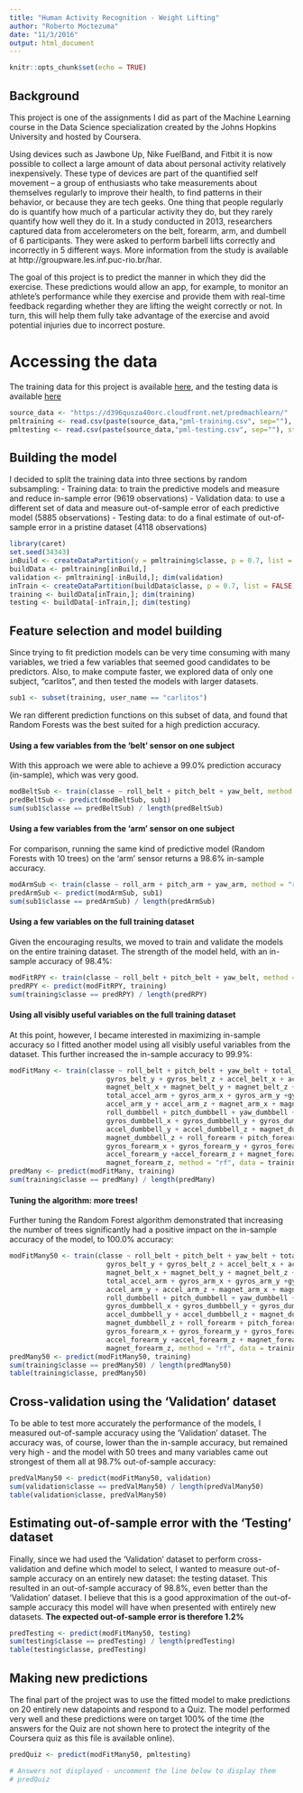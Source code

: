 ```yaml
---
title: "Human Activity Recognition - Weight Lifting"
author: "Roberto Moctezuma"
date: "11/3/2016"
output: html_document
---
```


```r
knitr::opts_chunk$set(echo = TRUE)
```

## Background

This project is one of the assignments I did as part of the Machine Learning course in the Data Science specialization created by the Johns Hopkins University and hosted by Coursera.

Using devices such as Jawbone Up, Nike FuelBand, and Fitbit it is now possible to collect a large amount of data about personal activity relatively inexpensively. These type of devices are part of the quantified self movement – a group of enthusiasts who  take measurements about themselves regularly to improve their health, to find patterns in their behavior, or because they are  tech geeks. One thing that people regularly do is quantify how much of a particular activity they do, but they rarely quantify  how well they do it. In a study conducted in 2013, researchers captured data from accelerometers on the belt, forearm, arm, and dumbell  of 6 participants. They were asked to perform barbell lifts correctly and incorrectly in 5 different ways. More information from the study is available at http://groupware.les.inf.puc-rio.br/har.

The goal of this project is to predict the manner in which they did the exercise. These predictions would allow an app, for example, to monitor an athlete's performance while they exercise and provide them with real-time feedback regarding whether they are lifting the weight correctly or not. In turn, this will help them fully take advantage of the exercise and avoid potential injuries due to incorrect posture.

# Accessing the data
The training data for this project is available [here](https://d396qusza40orc.cloudfront.net/predmachlearn/pml-training.csv), and the testing data is available [here](https://d396qusza40orc.cloudfront.net/predmachlearn/pml-testing.csv)

```r
source_data <- "https://d396qusza40orc.cloudfront.net/predmachlearn/"
pmltraining <- read.csv(paste(source_data,"pml-training.csv", sep=""), stringsAsFactors = FALSE)
pmltesting <- read.csv(paste(source_data,"pml-testing.csv", sep=""), stringsAsFactors = FALSE)
```

## Building the model
I decided to split the training data into three sections by random subsampling:
- Training data: to train the predictive models and measure and reduce in-sample error (9619 observations)
- Validation data: to use a different set of data and measure out-of-sample error of each predictive model (5885 observations)
- Testing data: to do a final estimate of out-of-sample error in a pristine dataset (4118 observations)

```r
library(caret)
set.seed(34343)
inBuild <- createDataPartition(y = pmltraining$classe, p = 0.7, list = FALSE)
buildData <- pmltraining[inBuild,]
validation <- pmltraining[-inBuild,]; dim(validation)
inTrain <- createDataPartition(buildData$classe, p = 0.7, list = FALSE)
training <- buildData[inTrain,]; dim(training)
testing <- buildData[-inTrain,]; dim(testing)
```

## Feature selection and model building
Since trying to fit prediction models can be very time consuming with many variables, we tried a few variables that seemed good candidates to be predictors. Also, to make compute faster, we explored data of only one subject, "carlitos", and then tested the models with larger datasets.

```r
sub1 <- subset(training, user_name == "carlitos")
```

We ran different prediction functions on this subset of data, and found that Random Forests was the best suited for a high prediction accuracy.

#### Using a few variables from the 'belt' sensor on one subject
With this approach we were able to achieve a 99.0% prediction accuracy (in-sample), which was very good. 

```r
modBeltSub <- train(classe ~ roll_belt + pitch_belt + yaw_belt, method = "rf", data = sub1, ntree = 10)
predBeltSub <- predict(modBeltSub, sub1)
sum(sub1$classe == predBeltSub) / length(predBeltSub)
```

#### Using a few variables from the 'arm' sensor on one subject
For comparison, running the same kind of predictive model (Random Forests with 10 trees) on the 'arm' sensor returns a 98.6% in-sample accuracy.

```r
modArmSub <- train(classe ~ roll_arm + pitch_arm + yaw_arm, method = "rf", data = sub1, ntree = 10)
predArmSub <- predict(modArmSub, sub1)
sum(sub1$classe == predArmSub) / length(predArmSub)
```

#### Using a few variables on the full training dataset
Given the encouraging results, we moved to train and validate the models on the entire training dataset. The strength of the model held, with an in-sample accuracy of 98.4%:

```r
modFitRPY <- train(classe ~ roll_belt + pitch_belt + yaw_belt, method = "rf", data = training, ntree = 10)
predRPY <- predict(modFitRPY, training)
sum(training$classe == predRPY) / length(predRPY)
```

#### Using all visibly useful variables on the full training dataset
At this point, however, I became interested in maximizing in-sample accuracy so I fitted another model using all visibly useful variables from the dataset. This further increased the in-sample accuracy to 99.9%:

```r
modFitMany <- train(classe ~ roll_belt + pitch_belt + yaw_belt + total_accel_belt + gyros_belt_x + 
						gyros_belt_y + gyros_belt_z + accel_belt_x + accel_belt_y + accel_belt_z + 
						magnet_belt_x + magnet_belt_y + magnet_belt_z + roll_arm + pitch_arm + yaw_arm + 
						total_accel_arm + gyros_arm_x + gyros_arm_y +gyros_arm_z + accel_arm_x +  
						accel_arm_y + accel_arm_z + magnet_arm_x + magnet_arm_y + magnet_arm_z +
						roll_dumbbell + pitch_dumbbell + yaw_dumbbell + total_accel_dumbbell + 
						gyros_dumbbell_x + gyros_dumbbell_y + gyros_dumbbell_z + accel_dumbbell_x + 
						accel_dumbbell_y + accel_dumbbell_z + magnet_dumbbell_x + magnet_dumbbell_y + 
						magnet_dumbbell_z + roll_forearm + pitch_forearm + yaw_forearm + total_accel_forearm + 
						gyros_forearm_x + gyros_forearm_y + gyros_forearm_z + accel_forearm_x +
						accel_forearm_y +accel_forearm_z + magnet_forearm_x + magnet_forearm_y + 
						magnet_forearm_z, method = "rf", data = training, ntree = 10)
predMany <- predict(modFitMany, training)
sum(training$classe == predMany) / length(predMany)
```

#### Tuning the algorithm: more trees!
Further tuning the Random Forest algorithm demonstrated that increasing the number of trees significantly had a positive impact on the in-sample accuracy of the model, to 100.0% accuracy:
```r
modFitMany50 <- train(classe ~ roll_belt + pitch_belt + yaw_belt + total_accel_belt + gyros_belt_x + 
						gyros_belt_y + gyros_belt_z + accel_belt_x + accel_belt_y + accel_belt_z + 
						magnet_belt_x + magnet_belt_y + magnet_belt_z + roll_arm + pitch_arm + yaw_arm + 
						total_accel_arm + gyros_arm_x + gyros_arm_y +gyros_arm_z + accel_arm_x +  
						accel_arm_y + accel_arm_z + magnet_arm_x + magnet_arm_y + magnet_arm_z +
						roll_dumbbell + pitch_dumbbell + yaw_dumbbell + total_accel_dumbbell + 
						gyros_dumbbell_x + gyros_dumbbell_y + gyros_dumbbell_z + accel_dumbbell_x + 
						accel_dumbbell_y + accel_dumbbell_z + magnet_dumbbell_x + magnet_dumbbell_y + 
						magnet_dumbbell_z + roll_forearm + pitch_forearm + yaw_forearm + total_accel_forearm + 
						gyros_forearm_x + gyros_forearm_y + gyros_forearm_z + accel_forearm_x +
						accel_forearm_y +accel_forearm_z + magnet_forearm_x + magnet_forearm_y + 
						magnet_forearm_z, method = "rf", data = training, ntree = 50)
predMany50 <- predict(modFitMany50, training)
sum(training$classe == predMany50) / length(predMany50)
table(training$classe, predMany50)
```

## Cross-validation using the 'Validation' dataset
To be able to test more accurately the performance of the models, I measured out-of-sample accuracy using the 'Validation' dataset. The accuracy was, of course, lower than the in-sample accuracy, but remained very high - and the model with 50 trees and many variables came out strongest of them all at 98.7% out-of-sample accuracy:

```r
predValMany50 <- predict(modFitMany50, validation)
sum(validation$classe == predValMany50) / length(predValMany50)
table(validation$classe, predValMany50)
```

## Estimating out-of-sample error with the 'Testing' dataset
Finally, since we had used the 'Validation' dataset to perform cross-validation and define which model to select, I wanted to measure out-of-sample accuracy on an entirely new dataset: the testing dataset. This resulted in an out-of-sample accuracy of 98.8%, even better than the 'Validation' dataset. I believe that this is a good approximation of the out-of-sample accuracy this model will have when presented with entirely new datasets. <b>The expected out-of-sample error is therefore 1.2% </b>

```r
predTesting <- predict(modFitMany50, testing)
sum(testing$classe == predTesting) / length(predTesting)
table(testing$classe, predTesting)
```

## Making new predictions
The final part of the project was to use the fitted model to make predictions on 20 entirely new datapoints and respond to a Quiz. The model performed very well and these predictions were on target 100% of the time (the answers for the Quiz are not shown here to protect the integrity of the Coursera quiz as this file is available online).

```r
predQuiz <- predict(modFitMany50, pmltesting)

# Answers not displayed - uncomment the line below to display them
# predQuiz
```




